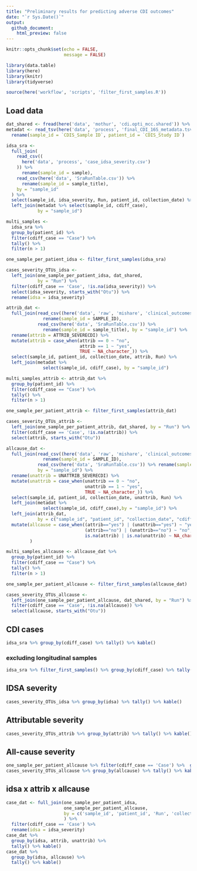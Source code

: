```yaml
---
title: "Preliminary results for predicting adverse CDI outcomes"
date: "`r Sys.Date()`"
output: 
  github_document:
    html_preview: false
---
```


```r
knitr::opts_chunk$set(echo = FALSE,
                      message = FALSE)
```


```r
library(data.table)
library(here)
library(knitr)
library(tidyverse)

source(here('workflow', 'scripts', 'filter_first_samples.R')) 
```

## Load data

```r
dat_shared <- fread(here('data', 'mothur', 'cdi.opti_mcc.shared')) %>% rename(Run = Group)
metadat <- read_tsv(here('data', 'process', 'final_CDI_16S_metadata.tsv')) %>% 
  rename(sample_id = `CDIS_Sample ID`, patient_id = `CDIS_Study ID`)
```

```r
idsa_sra <-
  full_join(
    read_csv((
      here('data', 'process', 'case_idsa_severity.csv')
    )) %>%
      rename(sample_id = sample),
    read_csv(here('data', 'SraRunTable.csv')) %>% 
      rename(sample_id = sample_title),
    by = "sample_id"
  ) %>%
  select(sample_id, idsa_severity, Run, patient_id, collection_date) %>%
  left_join(metadat %>% select(sample_id, cdiff_case),
            by = "sample_id")

multi_samples <-
  idsa_sra %>% 
  group_by(patient_id) %>% 
  filter(cdiff_case == "Case") %>% 
  tally() %>% 
  filter(n > 1)

one_sample_per_patient_idsa <- filter_first_samples(idsa_sra)

cases_severity_OTUs_idsa <-
  left_join(one_sample_per_patient_idsa, dat_shared, 
            by = "Run") %>%
  filter(cdiff_case == 'Case', !is.na(idsa_severity)) %>%
  select(idsa_severity, starts_with("Otu")) %>%
  rename(idsa = idsa_severity)
```


```r
attrib_dat <-
  full_join(read_csv((here('data', 'raw', 'mishare', 'clinical_outcomes.csv'))) %>%
              rename(sample_id = SAMPLE_ID),
            read_csv(here('data', 'SraRunTable.csv')) %>% 
              rename(sample_id = sample_title), by = "sample_id") %>% 
  rename(attrib = ATTRIB_SEVERECDI) %>% 
  mutate(attrib = case_when(attrib == 0 ~ "no",
                            attrib == 1 ~ "yes",
                            TRUE ~ NA_character_)) %>% 
  select(sample_id, patient_id, collection_date, attrib, Run) %>% 
  left_join(metadat %>% 
              select(sample_id, cdiff_case), by = "sample_id") 

multi_samples_attrib <- attrib_dat %>% 
  group_by(patient_id) %>% 
  filter(cdiff_case == "Case") %>% 
  tally() %>% 
  filter(n > 1)

one_sample_per_patient_attrib <- filter_first_samples(attrib_dat)

cases_severity_OTUs_attrib <- 
  left_join(one_sample_per_patient_attrib, dat_shared, by = "Run") %>% 
  filter(cdiff_case == 'Case', !is.na(attrib)) %>% 
  select(attrib, starts_with("Otu")) 
```

```r
allcause_dat <-
  full_join(read_csv((here('data', 'raw', 'mishare', 'clinical_outcomes_pt2.csv'))) %>%
              rename(sample_id = SAMPLE_ID),
            read_csv(here('data', 'SraRunTable.csv')) %>% rename(sample_id = sample_title),
            by = "sample_id") %>% 
  rename(unattrib = UNATTRIB_SEVERECDI) %>% 
  mutate(unattrib = case_when(unattrib == 0 ~ "no",
                              unattrib == 1 ~ "yes",
                              TRUE ~ NA_character_)) %>% 
  select(sample_id, patient_id, collection_date, unattrib, Run) %>% 
  left_join(metadat %>% 
              select(sample_id, cdiff_case),by = "sample_id") %>% 
  left_join(attrib_dat, 
            by = c("sample_id", "patient_id", "collection_date", "cdiff_case", "Run")) %>% 
  mutate(allcause = case_when((attrib=="yes") | (unattrib=="yes") ~ "yes", 
                              (attrib=="no") | (unattrib=="no") ~ "no",
                              is.na(attrib) | is.na(unattrib) ~ NA_character_)
         )

multi_samples_allcause <- allcause_dat %>% 
  group_by(patient_id) %>% 
  filter(cdiff_case == "Case") %>% 
  tally() %>% 
  filter(n > 1)

one_sample_per_patient_allcause <- filter_first_samples(allcause_dat)

cases_severity_OTUs_allcause <-
  left_join(one_sample_per_patient_allcause, dat_shared, by = "Run") %>%
  filter(cdiff_case == 'Case', !is.na(allcause)) %>%
  select(allcause, starts_with("Otu")) 

```

## CDI cases

```r
idsa_sra %>% group_by(cdiff_case) %>% tally() %>% kable()
```

### excluding longitudinal samples

```r
idsa_sra %>% filter_first_samples() %>% group_by(cdiff_case) %>% tally() %>% kable()
```


## IDSA severity

```r
cases_severity_OTUs_idsa %>% group_by(idsa) %>% tally() %>% kable()
```

## Attributable severity

```r
cases_severity_OTUs_attrib %>% group_by(attrib) %>% tally() %>% kable()
```


## All-cause severity

```r
one_sample_per_patient_allcause %>% filter(cdiff_case == 'Case') %>%  group_by(attrib, unattrib, allcause) %>% tally() %>% kable()
cases_severity_OTUs_allcause %>% group_by(allcause) %>% tally() %>% kable()
```


## idsa x attrib x allcause

```r
case_dat <- full_join(one_sample_per_patient_idsa, 
                      one_sample_per_patient_allcause, 
                      by = c('sample_id', 'patient_id', 'Run', 'collection_date', 'cdiff_case')
                      ) %>% 
  filter(cdiff_case == 'Case') %>% 
  rename(idsa = idsa_severity)
case_dat %>% 
  group_by(idsa, attrib, unattrib) %>% 
  tally() %>% kable()
case_dat %>% 
  group_by(idsa, allcause) %>% 
  tally() %>% kable()
```

